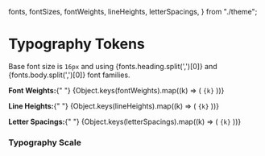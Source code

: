   fonts,
  fontSizes,
  fontWeights,
  lineHeights,
  letterSpacings,
} from "./theme";

<Meta title="Foundations/Typography Tokens" />

# Typography Tokens

<Subtitle>
  Base font size is <code>16px</code> and using {fonts.heading.split(',')[0]} and {fonts.body.split(',')[0]} font families.
</Subtitle>
<p>
  <b>Font Weights:</b>{" "}
  <span>
    {Object.keys(fontWeights).map((k) => (
      <code>{k}</code>
    ))}
  </span>
</p>
<p>
  <b>Line Heights:</b>{" "}
  <span>
    {Object.keys(lineHeights).map((k) => (
      <code>{k}</code>
    ))}
  </span>
</p>
<p style={{ marginBottom: "4rem" }}>
  <b>Letter Spacings:</b>{" "}
  <span>
    {Object.keys(letterSpacings).map((k) => (
      <code>{k}</code>
    ))}
  </span>
</p>

### Typography Scale

<Typeset
  fontSizes={Object.values(fontSizes)}
  fontFamily={fonts.body}
  fontWeight={fontWeights.bold}
/>
